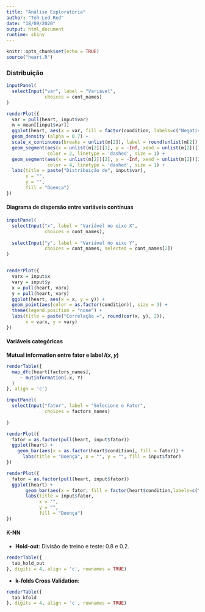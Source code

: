 ```yaml
---
title: "Análise Exploratória"
author: "Teh Led Red"
date: "18/09/2020"
output: html_document
runtime: shiny
---
```


```r
knitr::opts_chunk$set(echo = TRUE)
source("heart.R")
```

### Distribuição 
```r
inputPanel(
  selectInput("var", label = "Variável",
              choices = cont_names)
)

renderPlot({
  var = pull(heart, input$var)
  m = mean[[input$var]]
  ggplot(heart, aes(x = var, fill = factor(condition, labels=c("Negativo","Positivo")))) +
  geom_density (alpha = 0.7) +
  scale_x_continuous(breaks = unlist(m[2]), label = round(unlist(m[2]), 2)) +
  geom_segment(aes(x = unlist(m[2])[1], y = -Inf, xend = unlist(m[2])[1], yend = Inf),
               color = 2, linetype = 'dashed', size = 1) +
  geom_segment(aes(x = unlist(m[2])[2], y = -Inf, xend = unlist(m[2])[2], yend = Inf),
               color = 4, linetype = 'dashed', size = 1) +
  labs(title = paste("Distribuição de", input$var),
       x = "",
       y = "",
       fill = "Doença")
})

```


#### Diagrama de dispersão entre variáveis contínuas


```r
inputPanel(
  selectInput("x", label = "Variável no eixo X",
              choices = cont_names),
  
  selectInput("y", label = "Variável no eixo Y",
              choices = cont_names, selected = cont_names[2])
)


renderPlot({
  varx = input$x
  vary = input$y
  x = pull(heart, varx)
  y = pull(heart, vary)
  ggplot(heart, aes(x = x, y = y)) +
  geom_point(aes(color = as.factor(condition)), size = 3) +
  theme(legend.position = "none") +
  labs(title = paste("Correlação =", round(cor(x, y), 2)),
       x = varx, y = vary) 
})
```

#### Variáveis categóricas

**Mutual information entre fator e label $I(x, y)$**

```r

renderTable({
  map_dfc(heart[factors_names],
     ~ mutinformation(.x, Y)
  )
}, align = 'c')
```

```r
inputPanel(
  selectInput("fator", label = "Selecione o Fator",
              choices = factors_names)
  
)

renderPlot({
  fator = as.factor(pull(heart, input$fator))
  ggplot(heart) +
    geom_bar(aes(x = as.factor(heart$condition), fill = fator)) +
      labs(title = "Doença", x = "", y = "", fill = input$fator)
})

renderPlot({
  fator = as.factor(pull(heart, input$fator))
  ggplot(heart) +
       geom_bar(aes(x = fator, fill = factor(heart$condition,labels=c("Negativo","Positivo")))) +
       labs(title = input$fator,
            x = "",
            y = "",
            fill = "Doença") 
})
```


#### K-NN

- **Hold-out**: Divisão de treino e teste: $0.8$ e $0.2$.

```r
renderTable({
  tab_hold_out
}, digits = 4, align = 'c', rownames = TRUE)
```

- **k-folds Cross Validation**:

```r
renderTable({
  tab_kfold
}, digits = 4, align = 'c', rownames = TRUE)

```

